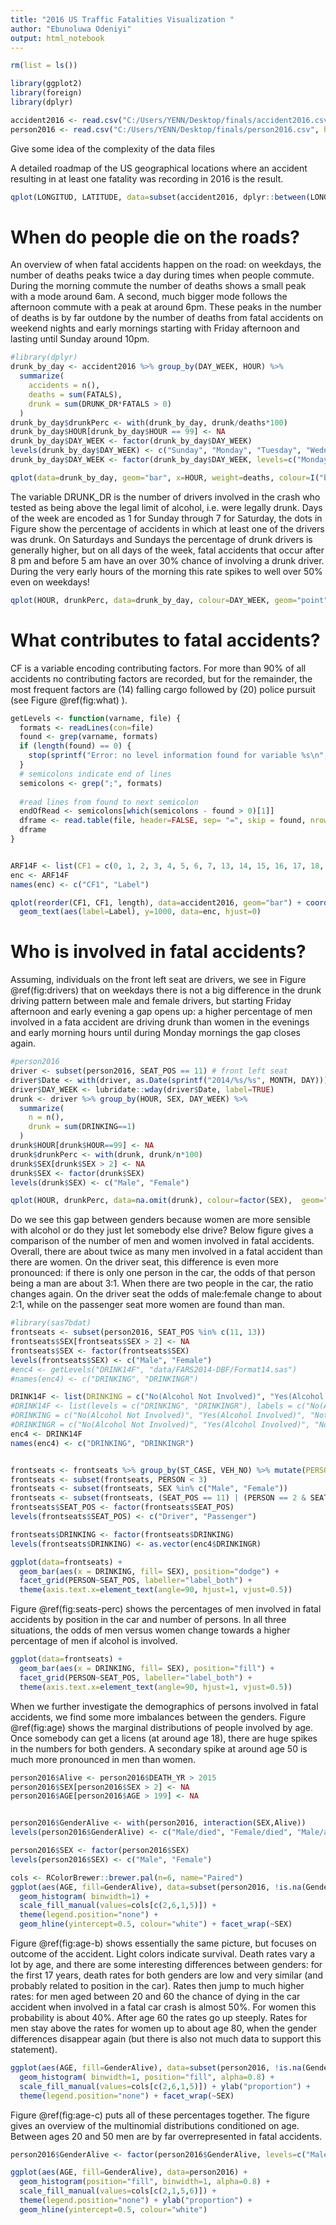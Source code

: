 ---
title: "2016 US Traffic Fatalities Visualization "
author: "Ebunoluwa Odeniyi"
output: html_notebook
---



```{r}
rm(list = ls())
```

```{r}
library(ggplot2)
library(foreign)
library(dplyr)
```

```{r}
accident2016 <- read.csv("C:/Users/YENN/Desktop/finals/accident2016.csv", header = TRUE, sep = ",", stringsAsFactors = FALSE)
person2016 <- read.csv("C:/Users/YENN/Desktop/finals/person2016.csv", header = TRUE, sep = ",", stringsAsFactors = FALSE)
```


Give some idea of the complexity of the data files

A detailed roadmap of the US geographical locations where an accident resulting in at least one fatality was recording in 2016 is the result.

```{r}
qplot(LONGITUD, LATITUDE, data=subset(accident2016, dplyr::between(LONGITUD, -130, 0)), size=I(.5), alpha=I(0.5), col=I("red"), main = "US Geographical Locations Resulting in at Least One Fatality in 2016")
```




# When do people die on the roads?

An overview of when fatal accidents happen on the road: on weekdays, the number of deaths peaks twice a day during times when people commute. During the morning commute the number of deaths shows a small peak with a mode around 6am. A second, much bigger mode follows the afternoon commute with a peak at around 6pm. These peaks in the number of deaths is by far outdone by the number of deaths from fatal accidents on weekend nights and early mornings starting with Friday afternoon and lasting until Sunday around 10pm.


```{r}
#library(dplyr)
drunk_by_day <- accident2016 %>% group_by(DAY_WEEK, HOUR) %>% 
  summarize(
    accidents = n(),
    deaths = sum(FATALS),
    drunk = sum(DRUNK_DR*FATALS > 0)
  )
drunk_by_day$drunkPerc <- with(drunk_by_day, drunk/deaths*100)
drunk_by_day$HOUR[drunk_by_day$HOUR == 99] <- NA
drunk_by_day$DAY_WEEK <- factor(drunk_by_day$DAY_WEEK)
levels(drunk_by_day$DAY_WEEK) <- c("Sunday", "Monday", "Tuesday", "Wednesday", "Thursday", "Friday", "Saturday")
drunk_by_day$DAY_WEEK <- factor(drunk_by_day$DAY_WEEK, levels=c("Monday", "Tuesday", "Wednesday", "Thursday", "Friday", "Saturday", "Sunday"))

qplot(data=drunk_by_day, geom="bar", x=HOUR, weight=deaths, colour=I("blue"), main = "An Overview of When Fatal Accidents Happen On the Road") + facet_wrap(~DAY_WEEK, ncol=4)
```

The variable DRUNK_DR is the number of drivers involved in the crash who tested as being above the legal limit of alcohol, i.e. were legally drunk. Days of the week are encoded as 1 for Sunday through 7 for Saturday, the dots in Figure show the percentage of accidents in which at least one of the drivers was drunk. On Saturdays and Sundays the percentage of drunk drivers is generally higher, but on all days of the week, fatal accidents that occur after 8 pm and before 5 am have an over 30% chance of involving a drunk driver. During the very early hours of the morning this rate spikes to well over 50% even on weekdays!

```{r}
qplot(HOUR, drunkPerc, data=drunk_by_day, colour=DAY_WEEK, geom="point", group=DAY_WEEK, main = "Percentage of Accidents in Which at Least One of the Drivers was Drunk") + theme_bw() + geom_smooth(se=FALSE) 
```

# What contributes to fatal accidents?

CF is a variable encoding contributing factors. For more than 90% of all accidents no contributing factors are recorded, but for the remainder, the most frequent factors are (14) falling cargo followed by (20) police pursuit (see Figure @ref(fig:what) ).

```{r}
getLevels <- function(varname, file) {
  formats <- readLines(con=file)
  found <- grep(varname, formats)
  if (length(found) == 0) {
    stop(sprintf("Error: no level information found for variable %s\n", varname))
  }
  # semicolons indicate end of lines
  semicolons <- grep(";", formats)
  
  #read lines from found to next semicolon
  endOfRead <- semicolons[which(semicolons - found > 0)[1]]
  dframe <- read.table(file, header=FALSE, sep= "=", skip = found, nrows=endOfRead-found-1)
  dframe
}


ARF14F <- list(CF1 = c(0, 1, 2, 3, 4, 5, 6, 7, 13, 14, 15, 16, 17, 18, 19, 20, 21, 22, 23, 24, 25, 26, 27, 28, 99), Label = c("None", "Inadequate Warning of Exits, Lanes Narrowing, Traffic Controls etc.", "Shoulder Related", "Other Maintenance", "No or Obscured Pavement Marking", "Surface Under Water","Inadequate Construction or Poor Design of Roadway, Bridge", "Surface Washed Out", "Aggressive Driving/Road Rage", "Motor Vehicle Struck By Falling Cargo", "Non-Occupant Struck By Falling Cargo", "Vehicle Set In Motion By Non-Driver", "Date of Crash and Date of EMS Notification Were Not Same Day", "Recent Previous Crash Scene Nearby", "Police-Pursuit-Involved", "Within Designated School Zone", "Speed Limit Is a Statutory Limit as Recorded", "Indication of a Stalled/Disabled Vehicle", "Unstabilized Situation Began and All Harmful Events Occurred Off of the Roadway", "Toll Plaza Related", "Toll Booth/Plaza Related", "Backup Due to Prior Non-Recurring Incident", "Backup Due to Prior Crash", "Backup Due to Regular Congestion", "Unknown"))
enc <- ARF14F
names(enc) <- c("CF1", "Label")
```


```{r}
qplot(reorder(CF1, CF1, length), data=accident2016, geom="bar") + coord_flip() + 
  geom_text(aes(label=Label), y=1000, data=enc, hjust=0)

```



# Who is involved in fatal accidents?

Assuming, individuals on the front left seat are drivers, we see in Figure @ref(fig:drivers) that on weekdays there is not a big difference in the drunk driving pattern between male and female drivers, but starting Friday afternoon and early evening a gap opens up: a higher percentage of men involved in a fata accident are driving drunk than women in the evenings and early morning hours until during Monday mornings the gap closes again.

```{r}
#person2016 
driver <- subset(person2016, SEAT_POS == 11) # front left seat
driver$Date <- with(driver, as.Date(sprintf("2014/%s/%s", MONTH, DAY)))
driver$DAY_WEEK <- lubridate::wday(driver$Date, label=TRUE)
drunk <- driver %>% group_by(HOUR, SEX, DAY_WEEK) %>%
  summarize(
    n = n(),
    drunk = sum(DRINKING==1)
  )
drunk$HOUR[drunk$HOUR==99] <- NA
drunk$drunkPerc <- with(drunk, drunk/n*100)
drunk$SEX[drunk$SEX > 2] <- NA
drunk$SEX <- factor(drunk$SEX)
levels(drunk$SEX) <- c("Male", "Female")

qplot(HOUR, drunkPerc, data=na.omit(drunk), colour=factor(SEX),  geom="point", group=interaction(SEX, DAY_WEEK), main = "Drunk Driving pattern between Male and Female Drivers") + theme_bw() + geom_smooth(se=FALSE) + facet_wrap(~DAY_WEEK)
```


Do we see this gap between genders because women are more sensible with alcohol or do they just let somebody else drive? Below figure gives a comparison of the number of men and women involved in fatal accidents. Overall, there are about twice as many men involved in a fatal accident than there are women. On the driver seat, this difference is even more pronounced: if there is only one person in the car, the odds of that person being a man are about 3:1. When there are two people in the car, the ratio changes again. On the driver seat the odds of male:female change to about 2:1, while on the passenger seat more women are found than man.



```{r}
#library(sas7bdat)
frontseats <- subset(person2016, SEAT_POS %in% c(11, 13))
frontseats$SEX[frontseats$SEX > 2] <- NA
frontseats$SEX <- factor(frontseats$SEX)
levels(frontseats$SEX) <- c("Male", "Female")
#enc4 <- getLevels("DRINK14F", "data/FARS2014-DBF/Format14.sas")
#names(enc4) <- c("DRINKING", "DRINKINGR")

DRINK14F <- list(DRINKING = c("No(Alcohol Not Involved)", "Yes(Alcohol Involved)", "Not Reported", "Unknown(Police Reported)"), DRINKINGR = c("No(Alcohol Not Involved)", "Yes(Alcohol Involved)", "Not Reported", "Unknown(Police Reported)"))
#DRINK14F <- list(levels = c("DRINKING", "DRINKINGR"), labels = c("No(Alcohol Not Involved)", "Yes(Alcohol Involved)", "Not Reported", "Unknown(Police Reported)"))
#DRINKING = c("No(Alcohol Not Involved)", "Yes(Alcohol Involved)", "Not Reported", "Unknown(Police Reported)")
#DRINKINGR = c("No(Alcohol Not Involved)", "Yes(Alcohol Involved)", "Not Reported", "Unknown(Police Reported)")
enc4 <- DRINK14F
names(enc4) <- c("DRINKING", "DRINKINGR")


frontseats <- frontseats %>% group_by(ST_CASE, VEH_NO) %>% mutate(PERSON=n())
frontseats <- subset(frontseats, PERSON < 3)
frontseats <- subset(frontseats, SEX %in% c("Male", "Female"))
frontseats <- subset(frontseats, (SEAT_POS == 11) | (PERSON == 2 & SEAT_POS ==13) )
frontseats$SEAT_POS <- factor(frontseats$SEAT_POS)
levels(frontseats$SEAT_POS) <- c("Driver", "Passenger")

frontseats$DRINKING <- factor(frontseats$DRINKING)
levels(frontseats$DRINKING) <- as.vector(enc4$DRINKINGR)

ggplot(data=frontseats) +
  geom_bar(aes(x = DRINKING, fill= SEX), position="dodge") + 
  facet_grid(PERSON~SEAT_POS, labeller="label_both") +
  theme(axis.text.x=element_text(angle=90, hjust=1, vjust=0.5))
```

Figure @ref(fig:seats-perc) shows the percentages of men involved in fatal accidents by position in the car and number of persons. In all three situations, the odds of men versus women change towards a higher percentage of men if alcohol is involved.

```{r}
ggplot(data=frontseats) +
  geom_bar(aes(x = DRINKING, fill= SEX), position="fill") + 
  facet_grid(PERSON~SEAT_POS, labeller="label_both") +
  theme(axis.text.x=element_text(angle=90, hjust=1, vjust=0.5))
```

When we further investigate the demographics of persons involved in fatal accidents, we find some more imbalances between the genders. Figure @ref(fig:age) shows the marginal distributions of people involved by age. Once somebody can get a licens (at around age 18), there are huge spikes in the numbers for both genders. A secondary spike at around age 50 is much more pronounced in men than women.


```{r}
person2016$Alive <- person2016$DEATH_YR > 2015
person2016$SEX[person2016$SEX > 2] <- NA
person2016$AGE[person2016$AGE > 199] <- NA


person2016$GenderAlive <- with(person2016, interaction(SEX,Alive))
levels(person2016$GenderAlive) <- c("Male/died", "Female/died", "Male/alive", "Female/alive")

person2016$SEX <- factor(person2016$SEX)
levels(person2016$SEX) <- c("Male", "Female")

cols <- RColorBrewer::brewer.pal(n=6, name="Paired")
ggplot(aes(AGE, fill=GenderAlive), data=subset(person2016, !is.na(GenderAlive))) + 
  geom_histogram( binwidth=1) + 
  scale_fill_manual(values=cols[c(2,6,1,5)]) + 
  theme(legend.position="none") + 
  geom_hline(yintercept=0.5, colour="white") + facet_wrap(~SEX)
```


Figure @ref(fig:age-b) shows essentially the same picture, but focuses on outcome of the accident. Light colors indicate survival. Death rates vary a lot by age, and there are some interesting differences between genders: for the first 17 years, death rates for both genders are low and very similar (and probably related to position in the car). Rates then jump to much higher rates: for men aged between 20 and 60 the chance of dying in the car accident when involved in a fatal car crash is almost 50%. For women this probability is about 40%. After age 60 the rates go up steeply. Rates for men stay above the rates for women up to about age 80, when the gender differences disappear again (but there is also not much data to support this statement).

```{r}
ggplot(aes(AGE, fill=GenderAlive), data=subset(person2016, !is.na(GenderAlive))) + 
  geom_histogram( binwidth=1, position="fill", alpha=0.8) +
  scale_fill_manual(values=cols[c(2,6,1,5)]) + ylab("proportion") + 
  theme(legend.position="none") + facet_wrap(~SEX) 
```

Figure @ref(fig:age-c) puts all of these percentages together. The figure gives an overview of the multinomial distributions conditioned on age. Between ages 20 and 50 men are by far overrepresented in fatal accidents.

```{r}
person2016$GenderAlive <- factor(person2016$GenderAlive, levels=c("Male/died",  "Male/alive", "Female/alive", "Female/died"))

ggplot(aes(AGE, fill=GenderAlive), data=person2016) + 
  geom_histogram(position="fill", binwidth=1, alpha=0.8) + 
  scale_fill_manual(values=cols[c(2,1,5,6)]) + 
  theme(legend.position="none") + ylab("proportion") + 
  geom_hline(yintercept=0.5, colour="white")
```


















